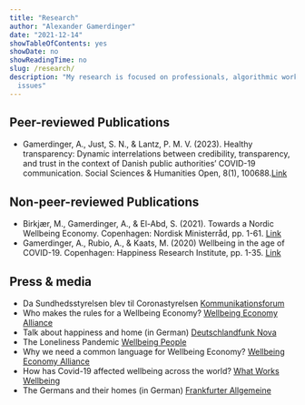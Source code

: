 ```yaml
---
title: "Research"
author: "Alexander Gamerdinger"
date: "2021-12-14"
showTableOfContents: yes
showDate: no
showReadingTime: no
slug: /research/
description: "My research is focused on professionals, algorithmic work and wellbeing-related
  issues"
---
```


## Peer-reviewed Publications

-   Gamerdinger, A., Just, S. N., & Lantz, P. M. V. (2023). Healthy transparency: Dynamic interrelations between credibility, transparency, and trust in the context of Danish public authorities' COVID-19 communication. Social Sciences & Humanities Open, 8(1), 100688.[Link](https://www.sciencedirect.com/science/article/pii/S2590291123002930)

## Non-peer-reviewed Publications

-   Birkjær, M., Gamerdinger, A., & El-Abd, S. (2021). Towards a Nordic Wellbeing Economy. Copenhagen: Nordisk Ministerråd, pp. 1-61. [Link](https://doi.org/10.6027/nord2021-049)
-   Gamerdinger, A., Rubio, A., & Kaats, M. (2020) Wellbeing in the age of COVID-19. Copenhagen: Happiness Research Institute, pp. 1-35. [Link](https://www.happinessresearchinstitute.com/covid-19)

## Press & media

-   Da Sundhedsstyrelsen blev til Coronastyrelsen [Kommunikationsforum](https://www.kommunikationsforum.dk/artikler/Saadan-kommunikerede-SST-under-pandemien)
-   Who makes the rules for a Wellbeing Economy? [Wellbeing Economy Alliance](https://weall.org/who-makes-the-rules-for-a-wellbeing-economy)
-   Talk about happiness and home (in German) [Deutschlandfunk Nova](https://www.deutschlandfunknova.de/beitrag/wohnen-unser-traum-vom-eigenheim-lebt)
-   The Loneliness Pandemic [Wellbeing People](https://www.youtube.com/watch?v=P9lXf1QTjSM)
-   Why we need a common language for Wellbeing Economy? [Wellbeing Economy Alliance](https://weall.org/why-we-need-a-common-language-for-wellbeing-economy)
-   How has Covid-19 affected wellbeing across the world? [What Works Wellbeing](https://whatworkswellbeing.org/blog/how-has-covid-19-affected-wellbeing-across-the-world/)
-   The Germans and their homes (in German) [Frankfurter Allgemeine](https://www.faz.net/aktuell/wirtschaft/gluecks-studie-die-deutschen-lieben-ihre-haeuser-16255243.html)

